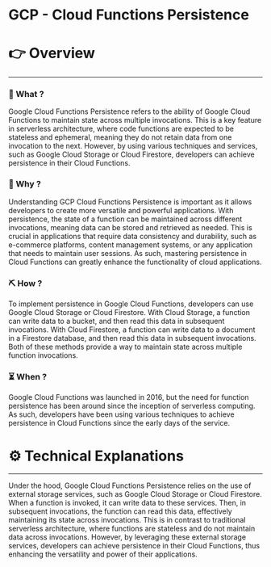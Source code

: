 # GCP - Cloud Functions Persistence


# 👉 Overview

---

### 👀 What ?

Google Cloud Functions Persistence refers to the ability of Google Cloud Functions to maintain state across multiple invocations. This is a key feature in serverless architecture, where code functions are expected to be stateless and ephemeral, meaning they do not retain data from one invocation to the next. However, by using various techniques and services, such as Google Cloud Storage or Cloud Firestore, developers can achieve persistence in their Cloud Functions.


### 🧐 Why ?

Understanding GCP Cloud Functions Persistence is important as it allows developers to create more versatile and powerful applications. With persistence, the state of a function can be maintained across different invocations, meaning data can be stored and retrieved as needed. This is crucial in applications that require data consistency and durability, such as e-commerce platforms, content management systems, or any application that needs to maintain user sessions. As such, mastering persistence in Cloud Functions can greatly enhance the functionality of cloud applications.


### ⛏️ How ?

To implement persistence in Google Cloud Functions, developers can use Google Cloud Storage or Cloud Firestore. With Cloud Storage, a function can write data to a bucket, and then read this data in subsequent invocations. With Cloud Firestore, a function can write data to a document in a Firestore database, and then read this data in subsequent invocations. Both of these methods provide a way to maintain state across multiple function invocations.


### ⏳ When ?

Google Cloud Functions was launched in 2016, but the need for function persistence has been around since the inception of serverless computing. As such, developers have been using various techniques to achieve persistence in Cloud Functions since the early days of the service.


# ⚙️ Technical Explanations

---

Under the hood, Google Cloud Functions Persistence relies on the use of external storage services, such as Google Cloud Storage or Cloud Firestore. When a function is invoked, it can write data to these services. Then, in subsequent invocations, the function can read this data, effectively maintaining its state across invocations. This is in contrast to traditional serverless architecture, where functions are stateless and do not maintain data across invocations. However, by leveraging these external storage services, developers can achieve persistence in their Cloud Functions, thus enhancing the versatility and power of their applications.
